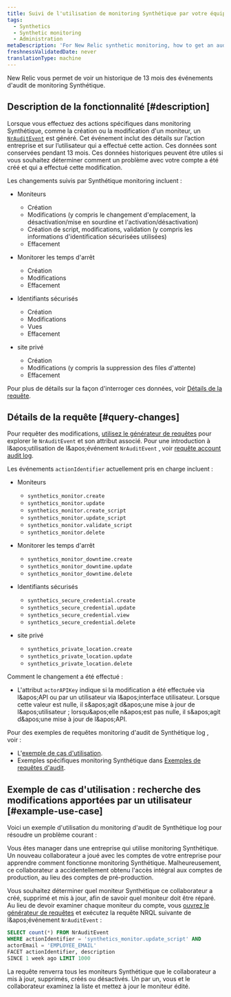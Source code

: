 ```yaml
---
title: Suivi de l'utilisation de monitoring Synthétique par votre équipe
tags:
  - Synthetics
  - Synthetic monitoring
  - Administration
metaDescription: 'For New Relic synthetic monitoring, how to get an audit log of changes made to your account.'
freshnessValidatedDate: never
translationType: machine
---
```


New Relic vous permet de voir un historique de 13 mois des événements d'audit de monitoring Synthétique.

## Description de la fonctionnalité [#description]

Lorsque vous effectuez des actions spécifiques dans monitoring Synthétique, comme la création ou la modification d'un moniteur, un [`NrAuditEvent`](/attribute-dictionary/?event=NrAuditEvent) est généré. Cet événement inclut des détails sur l’action entreprise et sur l’utilisateur qui a effectué cette action. Ces données sont conservées pendant 13 mois. Ces données historiques peuvent être utiles si vous souhaitez déterminer comment un problème avec votre compte a été créé et qui a effectué cette modification.

Les changements suivis par Synthétique monitoring incluent :

* Moniteurs

  * Création
  * Modifications (y compris le changement d'emplacement, la désactivation/mise en sourdine et l'activation/désactivation)
  * Création de script, modifications, validation (y compris les informations d'identification sécurisées utilisées)
  * Effacement

* Monitorer les temps d'arrêt

  * Création
  * Modifications
  * Effacement

* Identifiants sécurisés

  * Création
  * Modifications
  * Vues
  * Effacement

* site privé

  * Création
  * Modifications (y compris la suppression des files d'attente)
  * Effacement

Pour plus de détails sur la façon d'interroger ces données, voir [Détails de la requête](#query-changes).

## Détails de la requête [#query-changes]

Pour requêter des modifications, [utilisez le générateur de requêtes](/docs/query-your-data/explore-query-data/query-builder/introduction-query-builder) pour explorer le `NrAuditEvent` et son attribut associé. Pour une introduction à l&amp;apos;utilisation de l&amp;apos;événement `NrAuditEvent` , voir [requête account audit log](/docs/insights/use-insights-ui/manage-account-data/query-account-audit-logs-nrauditevent).

Les événements `actionIdentifier` actuellement pris en charge incluent :

* Moniteurs

  * `synthetics_monitor.create`
  * `synthetics_monitor.update`
  * `synthetics_monitor.create_script`
  * `synthetics_monitor.update_script`
  * `synthetics_monitor.validate_script`
  * `synthetics_monitor.delete`

* Monitorer les temps d'arrêt

  * `synthetics_monitor_downtime.create`
  * `synthetics_monitor_downtime.update`
  * `synthetics_monitor_downtime.delete`

* Identifiants sécurisés

  * `synthetics_secure_credential.create`
  * `synthetics_secure_credential.update`
  * `synthetics_secure_credential.view`
  * `synthetics_secure_credential.delete`

* site privé

  * `synthetics_private_location.create​`
  * `synthetics_private_location.update​`
  * `synthetics_private_location.delete`

Comment le changement a été effectué :

* L'attribut `actorAPIKey` indique si la modification a été effectuée via l&amp;apos;API ou par un utilisateur via l&amp;apos;interface utilisateur. Lorsque cette valeur est nulle, il s&amp;apos;agit d&amp;apos;une mise à jour de l&amp;apos;utilisateur ; lorsqu&amp;apos;elle n&amp;apos;est pas nulle, il s&amp;apos;agit d&amp;apos;une mise à jour de l&amp;apos;API.

Pour des exemples de requêtes monitoring d'audit de Synthétique log , voir :

* L'[exemple de cas d'utilisation](#example-use-case).
* Exemples spécifiques monitoring Synthétique dans [Exemples de requêtes d'audit](/docs/insights/insights-data-sources/default-data/nrauditevent-default-attributes-examples).

## Exemple de cas d'utilisation : recherche des modifications apportées par un utilisateur [#example-use-case]

Voici un exemple d'utilisation du monitoring d'audit de Synthétique log pour résoudre un problème courant :

Vous êtes manager dans une entreprise qui utilise monitoring Synthétique. Un nouveau collaborateur a joué avec les comptes de votre entreprise pour apprendre comment fonctionne monitoring Synthétique. Malheureusement, ce collaborateur a accidentellement obtenu l'accès intégral aux comptes de production, au lieu des comptes de pré-production.

Vous souhaitez déterminer quel moniteur Synthétique ce collaborateur a créé, supprimé et mis à jour, afin de savoir quel moniteur doit être réparé. Au lieu de devoir examiner chaque moniteur du compte, vous [ouvrez le générateur de requêtes](/docs/query-your-data/explore-query-data/query-builder/introduction-query-builder) et exécutez la requête NRQL suivante de l&amp;apos;événement `NrAuditEvent` :

```sql
SELECT count(*) FROM NrAuditEvent
WHERE actionIdentifier = 'synthetics_monitor.update_script' AND
actorEmail = 'EMPLOYEE_EMAIL'
FACET actionIdentifier, description
SINCE 1 week ago LIMIT 1000
```

La requête renverra tous les moniteurs Synthétique que le collaborateur a mis à jour, supprimés, créés ou désactivés. Un par un, vous et le collaborateur examinez la liste et mettez à jour le moniteur édité.